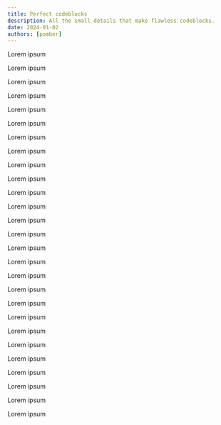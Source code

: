 ```yaml
---
title: Perfect codeblocks
description: All the small details that make flawless codeblocks.
date: 2024-01-02
authors: [pomber]
---
```


Lorem ipsum

Lorem ipsum

Lorem ipsum

Lorem ipsum

Lorem ipsum

Lorem ipsum

Lorem ipsum

Lorem ipsum

Lorem ipsum

Lorem ipsum

Lorem ipsum

Lorem ipsum

Lorem ipsum

Lorem ipsum

Lorem ipsum

Lorem ipsum

Lorem ipsum

Lorem ipsum

Lorem ipsum

Lorem ipsum

Lorem ipsum

Lorem ipsum

Lorem ipsum

Lorem ipsum

Lorem ipsum

Lorem ipsum

Lorem ipsum
